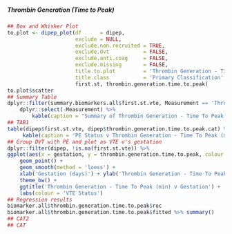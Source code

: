 ##### Thrombin Generation (Time to Peak)

```r
## Box and Whisker Plot
to.plot <- dipep_plot(df      = dipep,
                      exclude = NULL,
                      exclude.non.recruited = TRUE,
                      exclude.dvt           = FALSE,
                      exclude.anti.coag     = FALSE,
                      exclude.missing       = FALSE,
                      title.to.plot         = 'Thrombin Generation - Time To Peak (min)',
                      title.class           = 'Primary Classification',
                      first.st, thrombin.generation.time.to.peak)
to.plot$scatter
## Summary Table
dplyr::filter(summary.biomarkers.all$first.st.vte, Measurement == 'Thrombin Generation (Time to Peak)') %>%
    dplyr::select(-Measurement) %>%
        kable(caption = "Summary of Thrombin Generation - Time To Peak (min) by Primary Classification")
## TAB1
table(dipep$first.st.vte, dipep$thrombin.generation.time.to.peak.cat) %>%
     kable(caption = 'PE Status v Thrombin Generation - Time To Peak (min) dichotomisation')
## Group DVT with PE and plot as VTE v's gestation
dplyr::filter(dipep, !is.na(first.st.vte)) %>%
ggplot(aes(x = gestation, y = thrombin.generation.time.to.peak, colour = first.st.vte)) +
    geom_point() +
    geom_smooth(method = 'loess') +
    xlab('Gestation (days)') + ylab('Thrombin Generation - Time To Peak (min)') +
    theme_bw() +
    ggtitle('Thrombin Generation - Time To Peak (min) v Gestation') +
    labs(colour = 'VTE Status')
## Regression results
biomarker.all$thrombin.generation.time.to.peak$roc
biomarker.all$thrombin.generation.time.to.peak$fitted %>% summary()
## CAT2
## CAT

```
